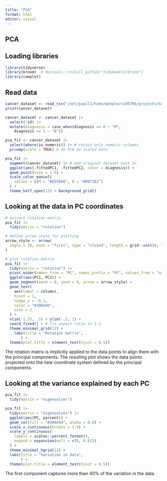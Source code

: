 ```yaml
---
title: "PCA"
format: html
editor: visual
---
```


## PCA

## Loading libraries

```r
library(tidyverse)
library(broom)  # devtools::install_github("tidymodels/broom")
library(cowplot)
```

## Read data

```r
cancer_dataset <- read_tsv("/net/pupil1/home/people/s195796/projects/Group_10_project/R/02_dat_clean.tsv")
print(cancer_dataset)
```

```r
cancer_dataset <- cancer_dataset |>
  select(!id) |>
  mutate(diagnosis = case_when(diagnosis == 0 ~ "M",
    diagnosis == 1 ~ "B"))

pca_fit <- cancer_dataset |> 
  select(where(is.numeric)) |> # retain only numeric columns
  prcomp(scale = TRUE) # do PCA on scaled data

```

```r
pca_fit |>
  augment(cancer_dataset) |> # add original dataset back in
  ggplot(aes(.fittedPC1, .fittedPC2, color = diagnosis)) + 
  geom_point(size = 1.5) +
  scale_color_manual(
    values = c(M = "#D55E00", B = "#0072B2")
  ) +
  theme_half_open(12) + background_grid()
```

## Looking at the data in PC coordinates

```r
# extract rotation matrix
pca_fit |>
  tidy(matrix = "rotation")
```

```r
# define arrow style for plotting
arrow_style <- arrow(
  angle = 20, ends = "first", type = "closed", length = grid::unit(8, "pt")
)

# plot rotation matrix
pca_fit |>
  tidy(matrix = "rotation") |>
  pivot_wider(names_from = "PC", names_prefix = "PC", values_from = "value") |>
  ggplot(aes(PC1, PC2)) +
  geom_segment(xend = 0, yend = 0, arrow = arrow_style) +
  geom_text(
    aes(label = column),
    hjust = 1, 
    nudge_x = -0.2,
    color = "#300e9d",
    size = 2
  ) +
  xlim(-1.25, .5) + ylim(-.5, 1) +
  coord_fixed() + # fix aspect ratio to 1:1
  theme_minimal_grid(12) +
    labs(title = "Rotation matrix",
       ) +
  theme(plot.title = element_text(hjust = 0.5))
```

The rotation matrix is implicitly applied to the data points to align them with the principal components. The resulting plot shows the data points projected onto the new coordinate system defined by the principal components.

## Looking at the variance explained by each PC

```r
pca_fit |>
  tidy(matrix = "eigenvalues")
```

```r
pca_fit |>
  tidy(matrix = "eigenvalues") |>
  ggplot(aes(PC, percent)) +
  geom_col(fill = "#300e9d", alpha = 0.8) +
  scale_x_continuous(breaks = 1:9) +
  scale_y_continuous(
    labels = scales::percent_format(),
    expand = expansion(mult = c(0, 0.01))
  ) +
  theme_minimal_hgrid(12) +
  labs(title = "Variation in data",
       ) +
  theme(plot.title = element_text(hjust = 0.5))
```

The first component captures more than 40% of the variation in the data

